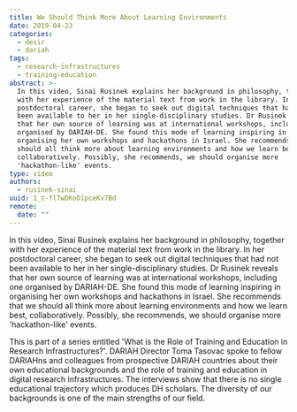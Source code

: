 ```yaml
---
title: We Should Think More About Learning Environments
date: 2019-04-23
categories:
  - desir
  - dariah
tags:
  - research-infrastructures
  - training-education
abstract: >-
  In this video, Sinai Rusinek explains her background in philosophy, together
  with her experience of the material text from work in the library. In her
  postdoctoral career, she began to seek out digital techniques that had not
  been available to her in her single-disciplinary studies. Dr Rusinek reveals
  that her own source of learning was at international workshops, including one
  organised by DARIAH-DE. She found this mode of learning inspiring in
  organising her own workshops and hackathons in Israel. She recommends that we
  should all think more about learning environments and how we learn best,
  collaboratively. Possibly, she recommends, we should organise more
  'hackathon-like' events.
type: video
authors:
  - rusinek-sinai
uuid: 1_t-flTwDKoD1pceKv7Bd
remote:
  date: ""
---
```


In this video, Sinai Rusinek explains her background in philosophy, together
with her experience of the material text from work in the library. In her
postdoctoral career, she began to seek out digital techniques that had not been
available to her in her single-disciplinary studies. Dr Rusinek reveals that her
own source of learning was at international workshops, including one organised
by DARIAH-DE. She found this mode of learning inspiring in organising her own
workshops and hackathons in Israel. She recommends that we should all think more
about learning environments and how we learn best, collaboratively. Possibly,
she recommends, we should organise more 'hackathon-like' events.

This is part of a series entitled 'What is the Role of Training and Education in
Research Infrastructures?'. DARIAH Director Toma Tasovac spoke to fellow
DARIAHns and colleagues from prospective DARIAH countries about their own
educational backgrounds and the role of training and education in digital
research infrastructures. The interviews show that there is no single
educational trajectory which produces DH scholars. The diversity of our
backgrounds is one of the main strengths of our field.

<VideoCard
  title="We Should Think More About Learning Environments"
  id="ksxIewK316E"
  image="assets/images/cms/posts/we-should-think-more-about-learning-environments/sinai-training.png"
/>
